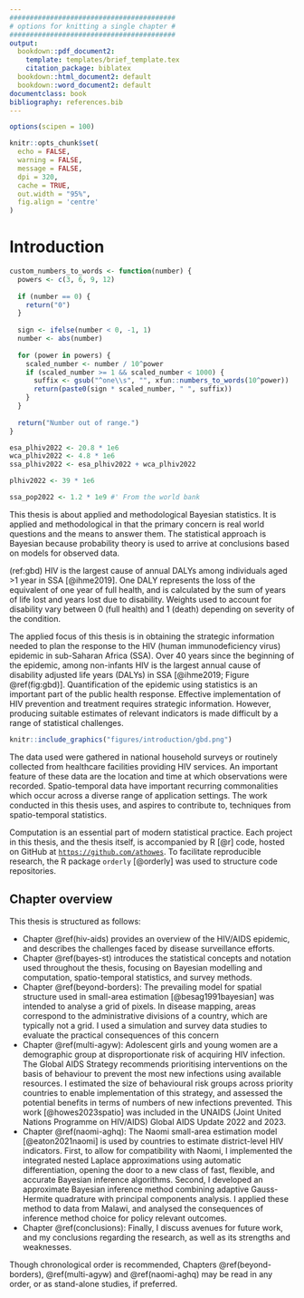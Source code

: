 ```yaml
---
#########################################
# options for knitting a single chapter #
#########################################
output:
  bookdown::pdf_document2:
    template: templates/brief_template.tex
    citation_package: biblatex
  bookdown::html_document2: default
  bookdown::word_document2: default
documentclass: book
bibliography: references.bib
---
```


```r
options(scipen = 100)

knitr::opts_chunk$set(
  echo = FALSE,
  warning = FALSE,
  message = FALSE,
  dpi = 320,
  cache = TRUE,
  out.width = "95%",
  fig.align = 'centre'
)
```

# Introduction
\adjustmtc
\markboth{Introduction}{}
<!-- For PDF output, include these two LaTeX commands after unnumbered chapter headings, otherwise the mini table of contents and the running header will show the previous chapter -->

```r
custom_numbers_to_words <- function(number) {
  powers <- c(3, 6, 9, 12)
  
  if (number == 0) {
    return("0")
  }
  
  sign <- ifelse(number < 0, -1, 1)
  number <- abs(number)
  
  for (power in powers) {
    scaled_number <- number / 10^power
    if (scaled_number >= 1 && scaled_number < 1000) {
      suffix <- gsub("^one\\s", "", xfun::numbers_to_words(10^power))
      return(paste0(sign * scaled_number, " ", suffix))
    }
  }
  
  return("Number out of range.")
}

esa_plhiv2022 <- 20.8 * 1e6
wca_plhiv2022 <- 4.8 * 1e6
ssa_plhiv2022 <- esa_plhiv2022 + wca_plhiv2022

plhiv2022 <- 39 * 1e6

ssa_pop2022 <- 1.2 * 1e9 #' From the world bank
```

This thesis is about applied and methodological Bayesian statistics.
It is applied and methodological in that the primary concern is real world questions and the means to answer them.
The statistical approach is Bayesian because probability theory is used to arrive at conclusions based on models for observed data.

(ref:gbd) HIV is the largest cause of annual DALYs among individuals aged >1 year in SSA [@ihme2019]. One DALY represents the loss of the equivalent of one year of full health, and is calculated by the sum of years of life lost and years lost due to disability. Weights used to account for disability vary between 0 (full health) and 1 (death) depending on severity of the condition.

The applied focus of this thesis is in obtaining the strategic information needed to plan the response to the HIV (human immunodeficiency virus) epidemic in sub-Saharan Africa (SSA).
Over 40 years since the beginning of the epidemic, among non-infants HIV is the largest annual cause of disability adjusted life years (DALYs) in SSA [@ihme2019; Figure \@ref(fig:gbd)].
Quantification of the epidemic using statistics is an important part of the public health response.
Effective implementation of HIV prevention and treatment requires strategic information.
However, producing suitable estimates of relevant indicators is made difficult by a range of statistical challenges.

```r
knitr::include_graphics("figures/introduction/gbd.png")
```

The data used were gathered in national household surveys or routinely collected from healthcare facilities providing HIV services.
An important feature of these data are the location and time at which observations were recorded.
Spatio-temporal data have important recurring commonalities which occur across a diverse range of application settings.
The work conducted in this thesis uses, and aspires to contribute to, techniques from spatio-temporal statistics.

Computation is an essential part of modern statistical practice.
Each project in this thesis, and the thesis itself, is accompanied by R [@r] code, hosted on GitHub at [`https://github.com/athowes`](https://github.com/athowes).
To facilitate reproducible research, the R package `orderly` [@orderly] was used to structure code repositories.

## Chapter overview

This thesis is structured as follows:

* Chapter \@ref(hiv-aids) provides an overview of the HIV/AIDS epidemic, and describes the challenges faced by disease surveillance efforts.
* Chapter \@ref(bayes-st) introduces the statistical concepts and notation used throughout the thesis, focusing on Bayesian modelling and computation, spatio-temporal statistics, and survey methods.
* Chapter \@ref(beyond-borders): The prevailing model for spatial structure used in small-area estimation [@besag1991bayesian] was intended to analyse a grid of pixels.
In disease mapping, areas correspond to the administrative divisions of a country, which are typically not a grid.
I used a simulation and survey data studies to evaluate the practical consequences of this concern 
* Chapter \@ref(multi-agyw): Adolescent girls and young women are a demographic group at disproportionate risk of acquiring HIV infection.
The Global AIDS Strategy recommends prioritising interventions on the basis of behaviour to prevent the most new infections using available resources.
I estimated the size of behavioural risk groups across priority countries to enable implementation of this strategy, and assessed the potential benefits in terms of numbers of new infections prevented.
This work [@howes2023spatio] was included in the UNAIDS (Joint United Nations Programme on HIV/AIDS) Global AIDS Update 2022 and 2023.
* Chapter \@ref(naomi-aghq): The Naomi small-area estimation model [@eaton2021naomi] is used by countries to estimate district-level HIV indicators.
First, to allow for compatibility with Naomi, I implemented the integrated nested Laplace approximations using automatic differentiation, opening the door to a new class of fast, flexible, and accurate Bayesian inference algorithms.
Second, I developed an approximate Bayesian inference method combining adaptive Gauss-Hermite quadrature with principal components analysis.
I applied these method to data from Malawi, and analysed the consequences of inference method choice for policy relevant outcomes.
* Chapter \@ref(conclusions): Finally, I discuss avenues for future work, and my conclusions regarding the research, as well as its strengths and weaknesses.

Though chronological order is recommended, Chapters \@ref(beyond-borders), \@ref(multi-agyw) and \@ref(naomi-aghq) may be read in any order, or as stand-alone studies, if preferred.
